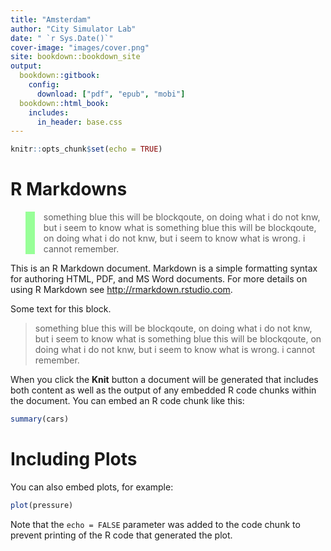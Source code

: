 ```yaml
---
title: "Amsterdam"
author: "City Simulator Lab"
date: " `r Sys.Date()`"
cover-image: "images/cover.png"
site: bookdown::bookdown_site
output: 
  bookdown::gitbook:
    config:
      download: ["pdf", "epub", "mobi"]
  bookdown::html_book:
    includes:
      in_header: base.css
---
```


```r
knitr::opts_chunk$set(echo = TRUE)
```

# R Markdowns {.foo}

<head>
<link  rel="stylesheet" style type="text/css" href="base.css" />
</head>




<blockquote style=" border-left-width: 15px; border-left-color: #98ff98 ;"> 
something blue this will be blockqoute, on doing what i do not knw, but i seem to know what is something blue this will be blockqoute, on doing what i do not knw, but i seem to know what is wrong. <span class="care"> i cannot remember.</span>
</blockquote>

This is an R Markdown document. Markdown is a simple formatting syntax for authoring HTML, PDF, and MS Word documents. For more details on using R Markdown see <http://rmarkdown.rstudio.com>.

<p id="foo">
Some text for this block.
</p>


<blockquote id="bc_alert"> 
something blue this will be blockqoute, on doing what i do not knw, but i seem to know what is something blue this will be blockqoute, on doing what i do not knw, but i seem to know what is wrong. <span class="care" > i cannot remember.</span>
</blockquote>

When you click the **Knit** button a document will be generated that includes both content as well as the output of any embedded R code chunks within the document. You can embed an R code chunk like this:

```r
summary(cars)
```

# Including Plots

You can also embed plots, for example:

```r
plot(pressure)
```

Note that the `echo = FALSE` parameter was added to the code chunk to prevent printing of the R code that generated the plot.
